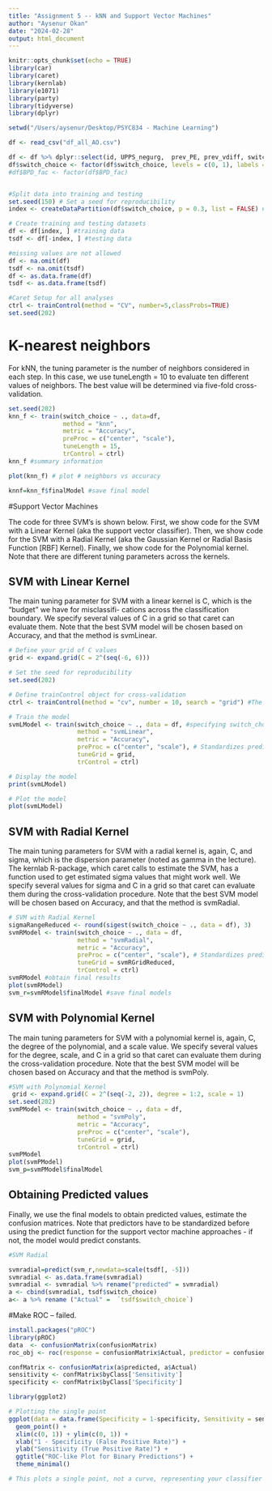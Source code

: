 ```yaml
---
title: "Assignment 5 -- kNN and Support Vector Machines"
author: "Aysenur Okan"
date: "2024-02-28"
output: html_document
---
```


```r
knitr::opts_chunk$set(echo = TRUE)
library(car)
library(caret)
library(kernlab)
library(e1071)
library(party)
library(tidyverse)
library(dplyr)

setwd("/Users/aysenur/Desktop/PSYC834 - Machine Learning")

df <- read_csv("df_all_AO.csv")

df <- df %>% dplyr::select(id, UPPS_negurg,  prev_PE, prev_vdiff, switch_choice) #we could do dummy coding for categorical variables but I chose to remove them. 
df$switch_choice <- factor(df$switch_choice, levels = c(0, 1), labels = c("No", "Yes"))
#df$BPD_fac <- factor(df$BPD_fac)


#Split data into training and testing
set.seed(150) # Set a seed for reproducibility
index <- createDataPartition(df$switch_choice, p = 0.3, list = FALSE) # Create an index for splitting the data; use 70% for training and 30% for testing

# Create training and testing datasets
df <- df[index, ] #training data
tsdf <- df[-index, ] #testing data

#missing values are not allowed
df <- na.omit(df)
tsdf <- na.omit(tsdf)
df <- as.data.frame(df)
tsdf <- as.data.frame(tsdf)

#Caret Setup for all analyses
ctrl <- trainControl(method = "CV", number=5,classProbs=TRUE)
set.seed(202)

```

# K-nearest neighbors

For kNN, the tuning parameter is the number of neighbors considered in each step. In this case, we use tuneLength = 10 to evaluate ten different values of neighbors. The best value will be determined via five-fold cross-validation.

```r
set.seed(202)
knn_f <- train(switch_choice ~ ., data=df,
               method = "knn",
               metric = "Accuracy",
               preProc = c("center", "scale"),
               tuneLength = 15,
               trControl = ctrl)
knn_f #summary information

plot(knn_f) # plot # neighbors vs accuracy

knnf=knn_f$finalModel #save final model
```




#Support Vector Machines

The code for three SVM’s is shown below. First, we show code for the SVM with a Linear Kernel (aka the support vector classifier). Then, we show code for the SVM with a Radial Kernel (aka the Gaussian Kernel or Radial Basis Function [RBF] Kernel). Finally, we show code for the Polynomial kernel. Note that there are different tuning parameters across the kernels.

## SVM with Linear Kernel
The main tuning parameter for SVM with a linear kernel is C, which is the “budget” we have for misclassifi- cations across the classification boundary. We specify several values of C in a grid so that caret can evaluate them. Note that the best SVM model will be chosen based on Accuracy, and that the method is svmLinear.

```r
# Define your grid of C values
grid <- expand.grid(C = 2^(seq(-6, 6)))

# Set the seed for reproducibility
set.seed(202)

# Define trainControl object for cross-validation
ctrl <- trainControl(method = "cv", number = 10, search = "grid") #The search = "grid" option ensures that the tuning process uses the grid you've specified.

# Train the model
svmLModel <- train(switch_choice ~ ., data = df, #specifying switch_choice as the response variable and all other columns in df as predictors. 
                   method = "svmLinear",
                   metric = "Accuracy",
                   preProc = c("center", "scale"), # Standardizes predictors
                   tuneGrid = grid,
                   trControl = ctrl)

# Display the model
print(svmLModel)

# Plot the model
plot(svmLModel)
```

## SVM with Radial Kernel
The main tuning parameters for SVM with a radial kernel is, again, C, and sigma, which is the dispersion parameter (noted as gamma in the lecture). The kernlab R-package, which caret calls to estimate the SVM, has a function used to get estimated sigma values that might work well. We specify several values for sigma and C in a grid so that caret can evaluate them during the cross-validation procedure. Note that the best SVM model will be chosen based on Accuracy, and that the method is svmRadial.

```r
# SVM with Radial Kernel
sigmaRangeReduced <- round(sigest(switch_choice ~ ., data = df), 3)
svmRModel <- train(switch_choice ~ ., data = df,
                   method = "svmRadial",
                   metric = "Accuracy",
                   preProc = c("center", "scale"), # Standardizes predictors
                   tuneGrid = svmRGridReduced,
                   trControl = ctrl)
svmRModel #obtain final results
plot(svmRModel)
svm_r=svmRModel$finalModel #save final models

```


## SVM with Polynomial Kernel

The main tuning parameters for SVM with a polynomial kernel is, again, C, the degree of the polynomial, and a scale value. We specify several values for the degree, scale, and C in a grid so that caret can evaluate them during the cross-validation procedure. Note that the best SVM model will be chosen based on Accuracy and that the method is svmPoly.

```r
#SVM with Polynomial Kernel
 grid <- expand.grid(C = 2^(seq(-2, 2)), degree = 1:2, scale = 1)
set.seed(202)
svmPModel <- train(switch_choice ~ ., data = df,
                   method = "svmPoly",
                   metric = "Accuracy",
                   preProc = c("center", "scale"),
                   tuneGrid = grid,
                   trControl = ctrl)
svmPModel
plot(svmPModel)
svm_p=svmPModel$finalModel
```


## Obtaining Predicted values

Finally, we use the final models to obtain predicted values, estimate the confusion matrices. Note that predictors have to be standardized before using the predict function for the support vector machine approaches - if not, the model would predict constants.

```r
#SVM Radial

svmradial=predict(svm_r,newdata=scale(tsdf[, -5]))
svmradial <- as.data.frame(svmradial)
svmradial <- svmradial %>% rename("predicted" = svmradial)
a <- cbind(svmradial, tsdf$switch_choice) 
a<- a %>% rename ("Actual" =  `tsdf$switch_choice`)
```


#Make ROC -- failed. 
```r
install.packages("pROC")
library(pROC)
data  <- confusionMatrix(confusionMatrix)
roc_obj <- roc(response = confusionMatrix$Actual, predictor = confusionMatrix$predicted)

confMatrix <- confusionMatrix(a$predicted, a$Actual)
sensitivity <- confMatrix$byClass['Sensitivity']
specificity <- confMatrix$byClass['Specificity']

library(ggplot2)

# Plotting the single point
ggplot(data = data.frame(Specificity = 1-specificity, Sensitivity = sensitivity), aes(x = Specificity, y = Sensitivity)) +
  geom_point() +
  xlim(c(0, 1)) + ylim(c(0, 1)) +
  xlab("1 - Specificity (False Positive Rate)") +
  ylab("Sensitivity (True Positive Rate)") +
  ggtitle("ROC-like Plot for Binary Predictions") +
  theme_minimal()

# This plots a single point, not a curve, representing your classifier's performance at the implicit threshold used for binary prediction.

```
